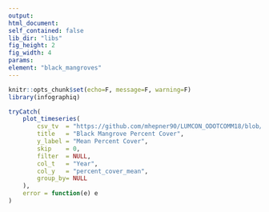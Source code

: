 ```yaml
---
output:
html_document:
self_contained: false
lib_dir: "libs"
fig_height: 2
fig_width: 4
params:
element: "black_mangroves"
---
```


```r
knitr::opts_chunk$set(echo=F, message=F, warning=F)
library(infographiq)
```

<base target="_parent">

```r
tryCatch(
    plot_timeseries(
        csv_tv  = "https://github.com/mhepner90/LUMCON_ODOTCOMM18/blob/master/data/black_mangroves_summarized.csv",
        title   = "Black Mangrove Percent Cover",
        y_label = "Mean Percent Cover",
        skip    = 0,
        filter  = NULL,
        col_t   = "Year",
        col_y   = "percent_cover_mean",
        group_by= NULL
    ),
    error = function(e) e
)
```
